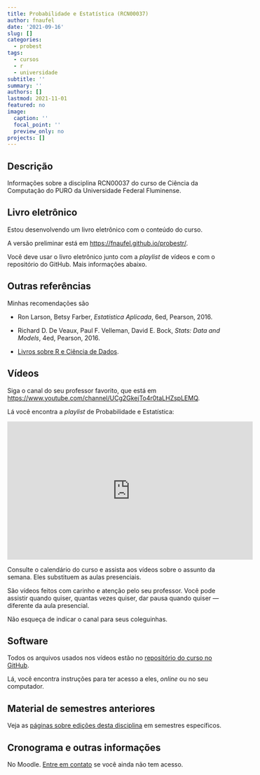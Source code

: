 ```yaml
---
title: Probabilidade e Estatística (RCN00037)
author: fnaufel
date: '2021-09-16'
slug: []
categories:
  - probest
tags:
  - cursos
  - r
  - universidade
subtitle: ''
summary: ''
authors: []
lastmod: 2021-11-01
featured: no
image:
  caption: ''
  focal_point: ''
  preview_only: no
projects: []
---
```


## Descrição

Informações sobre a disciplina RCN00037 do curso de Ciência da Computação do PURO da Universidade Federal Fluminense. 


## Livro eletrônico

Estou desenvolvendo um livro eletrônico com o conteúdo do curso.

A versão preliminar está em [https://fnaufel.github.io/probestr/](https://fnaufel.github.io/probestr/){target="_blank"}.

Você deve usar o livro eletrônico junto com a *playlist* de vídeos e com o repositório do GitHub. Mais informações abaixo.


## Outras referências

Minhas recomendações são

* Ron Larson, Betsy Farber, *Estatística Aplicada*, 6ed, Pearson, 2016.

* Richard D. De Veaux, Paul F. Velleman, David E. Bock, *Stats: Data and Models*, 4ed, Pearson, 2016.

* [Livros sobre R e Ciência de Dados](/site/pt/2020/01/18/livros-online-sobre-r-e-tidyverse/).


## Vídeos

Siga o canal do seu professor favorito, que está em [https://www.youtube.com/channel/UCg2GkejTo4r0taLHZspLEMQ](https://www.youtube.com/channel/UCg2GkejTo4r0taLHZspLEMQ){target="_blank"}.

Lá você encontra a *playlist* de Probabilidade e Estatística:

<iframe width="560" height="315" src="https://www.youtube.com/embed/videoseries?list=PL7SRLwLs7ocaV-Y1vrVU3W7mZnnS0qkWV" title="YouTube video player" frameborder="0" allow="accelerometer; autoplay; clipboard-write; encrypted-media; gyroscope; picture-in-picture" allowfullscreen></iframe>

Consulte o calendário do curso e assista aos vídeos sobre o assunto da semana. Eles substituem as aulas presenciais.

São vídeos feitos com carinho e atenção pelo seu professor. Você pode assistir quando quiser, quantas vezes quiser, dar pausa quando quiser --- diferente da aula presencial.

Não esqueça de indicar o canal para seus coleguinhas.


## Software

Todos os arquivos usados nos vídeos estão no [repositório do curso no GitHub](https://github.com/fnaufel/CursoProbEst#readme){target="_blank"}.

Lá, você encontra instruções para ter acesso a eles, *online* ou no seu computador.

## Material de semestres anteriores

Veja as [páginas sobre edições desta disciplina](/site/pt/probest/){target="_blank"} em semestres específicos.


## Cronograma e outras informações

No Moodle. [Entre em contato](/site/pt/contact/) se você ainda não tem acesso.

